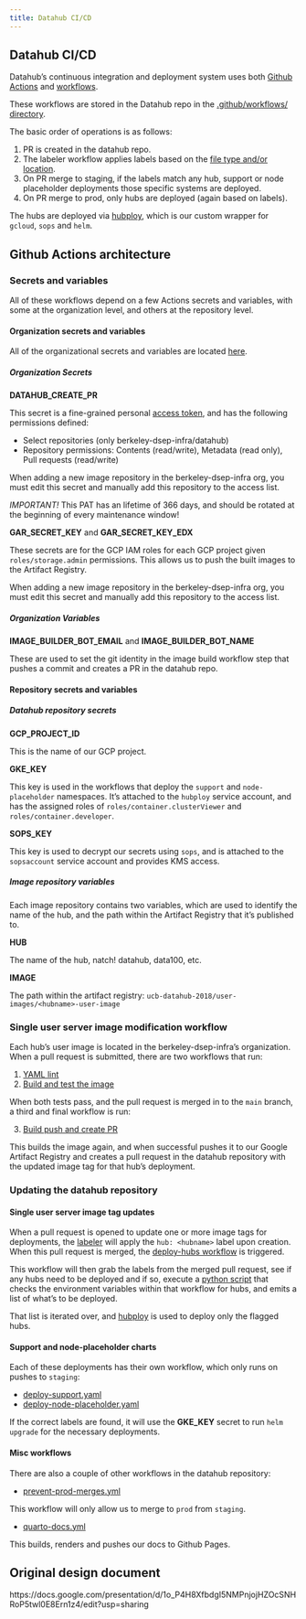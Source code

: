 ```yaml
---
title: Datahub CI/CD
---
```


## Datahub CI/CD 

Datahub's continuous integration and deployment system uses both
[Github Actions](https://github.com/features/actions) and
[workflows](https://docs.github.com/en/actions/writing-workflows).

These workflows are stored in the Datahub repo in the
[.github/workflows/ directory](https://github.com/berkeley-dsep-infra/datahub/tree/staging/.github/workflows).

The basic order of operations is as follows:

1. PR is created in the datahub repo.
2. The labeler workflow applies labels based on the [file type and/or location](https://github.com/berkeley-dsep-infra/datahub/blob/staging/.github/labeler.yml).
3. On PR merge to staging, if the labels match any hub, support or node placeholder deployments those specific systems are deployed.
4. On PR merge to prod, only hubs are deployed (again based on labels).

The hubs are deployed via [hubploy](https://github.com/berkeley-dsep-infra/hubploy),
which is our custom wrapper for `gcloud`, `sops` and `helm`.

## Github Actions architecture

### Secrets and variables

All of these workflows depend on a few Actions secrets and variables, with
some at the organization level, and others at the repository level.

#### Organization secrets and variables

All of the organizational secrets and variables are located [here](https://github.com/organizations/berkeley-dsep-infra/settings/secrets/actions).

##### Organization Secrets

**DATAHUB_CREATE_PR**

This secret is a fine-grained personal [access token](https://docs.github.com/en/authentication/keeping-your-account-and-data-secure/managing-your-personal-access-tokens), and has the following permissions defined:

* Select repositories (only berkeley-dsep-infra/datahub)
* Repository permissions: Contents (read/write), Metadata (read only), Pull requests (read/write)

When adding a new image repository in the berkeley-dsep-infra org, you must
edit this secret and manually add this repository to the access list.

*IMPORTANT!* This PAT has an lifetime of 366 days, and should be rotated at the
beginning of every maintenance window!

**GAR_SECRET_KEY** and **GAR_SECRET_KEY_EDX**

These secrets are for the GCP IAM roles for each GCP project given
`roles/storage.admin` permissions. This allows us to push the built images to
the Artifact Registry.

When adding a new image repository in the berkeley-dsep-infra org, you must
edit this secret and manually add this repository to the access list.

##### Organization Variables

**IMAGE_BUILDER_BOT_EMAIL** and **IMAGE_BUILDER_BOT_NAME**

These are used to set the git identity in the image build workflow step that
pushes a commit and creates a PR in the datahub repo.

#### Repository secrets and variables

##### Datahub repository secrets

**GCP_PROJECT_ID**

This is the name of our GCP project.

**GKE_KEY**

This key is used in the workflows that deploy the `support` and
`node-placeholder` namespaces.  It's attached to the `hubploy` service account,
and has the assigned roles of `roles/container.clusterViewer` and
`roles/container.developer`.

**SOPS_KEY**

This key is used to decrypt our secrets using `sops`, and is attached to the
`sopsaccount` service account and provides KMS access.

##### Image repository variables

Each image repository contains two variables, which are used to identify the
name of the hub, and the path within the Artifact Registry that it's published
to.

**HUB**

The name of the hub, natch!  datahub, data100, etc.

**IMAGE**

The path within the artifact registry:  `ucb-datahub-2018/user-images/<hubname>-user-image`

### Single user server image modification workflow

Each hub's user image is located in the berkeley-dsep-infra's organization.
When a pull request is submitted, there are two workflows that run:

1. [YAML lint](https://github.com/berkeley-dsep-infra/hub-user-image-template/blob/main/.github/workflows/yaml-lint.yaml)
2. [Build and test the image](https://github.com/berkeley-dsep-infra/hub-user-image-template/blob/main/.github/workflows/build-test-image.yaml)

When both tests pass, and the pull request is merged in to the `main` branch,
a third and final workflow is run:

3. [Build push and create PR](https://github.com/berkeley-dsep-infra/hub-user-image-template/blob/main/.github/workflows/build-push-create-pr.yaml)

This builds the image again, and when successful pushes it to our Google
Artifact Registry and creates a pull request in the datahub repository with the
updated image tag for that hub's deployment.

### Updating the datahub repository

#### Single user server image tag updates

When a pull request is opened to update one or more image tags for deployments,
the [labeler](https://github.com/berkeley-dsep-infra/datahub/blob/staging/.github/labeler.yml)
will apply the `hub: <hubname>` label upon creation.  When this pull request is
merged, the [deploy-hubs workflow](https://github.com/berkeley-dsep-infra/datahub/blob/staging/.github/workflows/deploy-hubs.yaml)
is triggered.

This workflow will then grab the labels from the merged pull request, see if
any hubs need to be deployed and if so, execute a [python script](https://github.com/berkeley-dsep-infra/datahub/blob/staging/.github/scripts/determine-hub-deployments.py)
that checks the environment variables within that workflow for hubs, and emits
a list of what's to be deployed.

That list is iterated over, and [hubploy](https://github.com/berkeley-dsep-infra/hubploy)
is used to deploy only the flagged hubs.

#### Support and node-placeholder charts

Each of these deployments has their own workflow, which only runs on pushes to
`staging`:

* [deploy-support.yaml](https://github.com/berkeley-dsep-infra/datahub/blob/staging/.github/workflows/deploy-support.yaml)
* [deploy-node-placeholder.yaml](https://github.com/berkeley-dsep-infra/datahub/blob/staging/.github/workflows/deploy-support.yaml)

If the correct labels are found, it will use the **GKE_KEY** secret to run
`helm upgrade` for the necessary deployments.

#### Misc workflows

There are also a couple of other workflows in the datahub repository:

* [ prevent-prod-merges.yml](https://github.com/berkeley-dsep-infra/datahub/blob/staging/.github/workflows/prevent-prod-merges.yml)

This workflow will only allow us to merge to `prod` from `staging`.

* [quarto-docs.yml](https://github.com/berkeley-dsep-infra/datahub/blob/staging/.github/workflows/quarto-docs.yml)

This builds, renders and pushes our docs to Github Pages.

## Original design document

https://docs.google.com/presentation/d/1o_P4H8XfbdgI5NMPnjojHZOcSNHRoP5twl0E8Ern1z4/edit?usp=sharing

